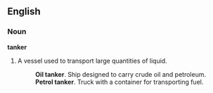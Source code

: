 ==English==
===Noun===
'''tanker'''
# A vessel used to transport large quantities of liquid.
#: '''Oil tanker'''.  Ship designed to carry crude oil and petroleum.
#: '''Petrol tanker'''.  Truck with a container for transporting fuel.